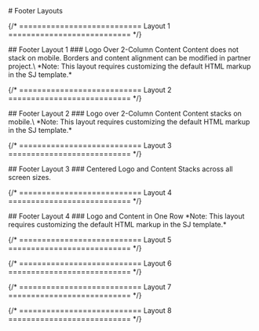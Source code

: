 
<main className="page-main">

<div className="page-title">
# Footer Layouts
</div>

{/* =========================== Layout 1 =========================== */}

<div className="intro-wrap">
## Footer Layout 1
### Logo Over 2-Column Content
Content does not stack on mobile. Borders and content alignment can be modified in partner project.\
*Note: This layout requires customizing the default HTML markup in the SJ template.*
</div>

<FooterOne />

{/* =========================== Layout 2 =========================== */}

<div className="intro-wrap">
## Footer Layout 2
### Logo over 2-Column Content
Content stacks on mobile.\
*Note: This layout requires customizing the default HTML markup in the SJ template.*
</div>

<FooterTwo />

{/* =========================== Layout 3 =========================== */}

<div className="intro-wrap">
## Footer Layout 3
### Centered Logo and Content
Stacks across all screen sizes.
</div>

<FooterThree />

{/* =========================== Layout 4 =========================== */}

<div className="intro-wrap">
## Footer Layout 4
### Logo and Content in One Row
*Note: This layout requires customizing the default HTML markup in the SJ template.*
</div>

<FooterFour />

{/* =========================== Layout 5 =========================== */}

{/* =========================== Layout 6 =========================== */}

{/* =========================== Layout 7 =========================== */}

{/* =========================== Layout 8 =========================== */}

</main>